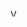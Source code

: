 <noinclude>{{Documentation}}</noinclude>[[Image:Wikidata-Reasonator_small_logo.svg|12px|View with Reasonator|link=//tools.wmflabs.org/reasonator/test/?q={{{1|}}}]]